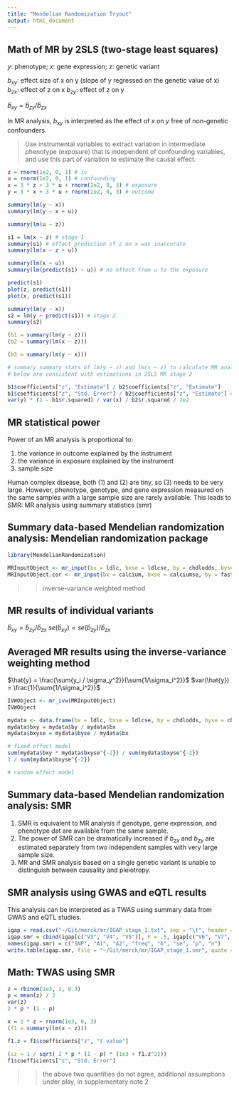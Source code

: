 ```yaml
---
title: "Mendelian Randomization Tryout"
output: html_document
---
```


## Math of MR by 2SLS (two-stage least squares)

$y$: phenotype; $x$: gene expression; $z$: genetic variant

$b_{xy}$: effect size of x on y (slope of y regressed on the genetic value of x)
$b_{zx}$: effect of z on x
$b_{zy}$: effect of z on y

$\hat{b}_{xy} = \hat{b}_{zy} / \hat{b}_{zx}$

In MR analysis, $b_{xy}$ is interpreted as the effect of $x$ on $y$ free of non-genetic confounders.

> Use instrumental variables to extract variation in intermediate phenotype (exposure) 
> that is independent of confounding variables, and use this part of variation to estimate the causal effect.

```r
z = rnorm(1e2, 0, 1) # iv
u = rnorm(1e2, 0, 1) # confounding
x = 3 * z + 3 * u + rnorm(1e2, 0, 3) # exposure
y = 3 * x + 3 * u + rnorm(1e2, 0, 3) # outcome

summary(lm(y ~ x))
summary(lm(y ~ x + u))

summary(lm(u ~ z))

s1 = lm(x ~ z) # stage 1
summary(s1) # effect prediction of z on x was inaccurate
summary(lm(x ~ z + u))

summary(lm(x ~ u))
summary(lm(predict(s1) ~ u)) # no effect from u to the exposure

predict(s1)
plot(z, predict(s1))
plot(x, predict(s1))

summary(lm(y ~ x))
s2 = lm(y ~ predict(s1)) # stage 2
summary(s2)

(b1 = summary(lm(y ~ z)))
(b2 = summary(lm(x ~ z)))

(b3 = summary(lm(y ~ x)))

# summary summary stats of lm(y ~ z) and lm(x ~ z) to calculate MR analysis results
# below are consistent with estimations in 2SLS MR stage 2 

b1$coefficients["z", "Estimate"] / b2$coefficients["z", "Estimate"] 
b1$coefficients["z", "Std. Error"] / b2$coefficients["z", "Estimate"] # accurate and convenient way 
var(y) * (1 - b1$r.squared) / var(x) / b2$r.squared / 1e2
```

## MR statistical power

Power of an MR analysis is proportional to: 

1. the variance in outcome explained by the instrument
2. the variance in exposure explained by the instrument
3. sample size

Human complex disease, both (1) and (2) are tiny, so (3) needs to be very large.
However, phenotype, genotype, and gene expression measured on the same samples with a large sample size are rarely available.
This leads to SMR: MR analysis using summary statistics (smr)

## Summary data-based Mendelian randomization analysis: Mendelian randomization package

```r
library(MendelianRandomization)

MRInputObject <- mr_input(bx = ldlc, bxse = ldlcse, by = chdlodds, byse = chdloddsse)
MRInputObject.cor <- mr_input(bx = calcium, bxse = calciumse, by = fastgluc, byse = fastglucse, corr = calc.rho)

```

>> inverse-variance weighted method

## MR results of individual variants 
$\hat{b}_{xy} = \hat{b}_{zy} / \hat{b}_{zx}$
$se(\hat{b}_{xy}) = se(\hat{b}_{zy}) / \hat{b}_{zx}$

## Averaged MR results using the inverse-variance weighting method 
$\hat{y} = \frac{\sum{y_i / \sigma_y^2}}{\sum{1/\sigma_i^2}}$
$var(\hat{y}) = \frac{1}{\sum{1/\sigma_i^2}}$

```r
IVWObject <- mr_ivw(MRInputObject)
IVWObject

mydata <- data.frame(bx = ldlc, bxse = ldlcse, by = chdlodds, byse = chdloddsse)
mydata$bxy = mydata$by / mydata$bx
mydata$bxyse = mydata$byse / mydata$bx

# fixed effect model
sum(mydata$bxy * mydata$bxyse^{-2}) / sum(mydata$bxyse^{-2})
1 / sum(mydata$bxyse^{-2})

# random effect model
```

## Summary data-based Mendelian randomization analysis: SMR

1. SMR is equivalent to MR analysis if genotype, gene expression, and phenotype dat are available from the same sample. 
2. The power of SMR can be dramatically increased if $b_{zx}$ and $b_{zy}$ are estimated separately from two independent samples with very large sample size.
3. MR and SMR analysis based on a single genetic variant is unable to distinguish between causality and pleiotropy.

## SMR analysis using GWAS and eQTL results

This analysis can be interpreted as a TWAS using summary data from GWAS and eQTL studies. 

```r

igap = read.csv("~/Git/merck/mr/IGAP_stage_1.txt", sep = "\t", header = F, stringsAsFactors = F)
igap.smr = cbind(igap[c("V3", "V4", "V5")], F = .5, igap[c("V6", "V7", "V8")], N = 1e4)
names(igap.smr) = c("SNP", "A1", "A2", "freq", "b", "se", "p", "n")
write.table(igap.smr, file = "~/Git/merck/mr/IGAP_stage_1.smr", quote = F, sep = "\t", row.names = F, col.names = T)

```

## Math: TWAS using SMR

```r
z = rbinom(1e3, 2, 0.3)
p = mean(z) / 2
var(z)
2 * p * (1 - p)

x = 2 * z + rnorm(1e3, 0, 3)
(f1 = summary(lm(x ~ z)))

f1.z = f1$coefficients["z", "t value"]

(sz = 1 / sqrt( 2 * p * (1 - p) * (1e3 + f1.z^2)))
f1$coefficients["z", "Std. Error"]
```

>> the above two quantities do not agree, additional assumptions under play, in supplementary note 2

